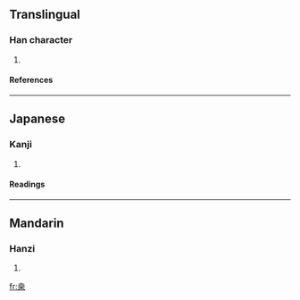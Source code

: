 {{see|桑}}

==Translingual==
===Han character===
{{Han char|rn=75|rad=木|as=06|sn=10|four=|canj=十廿木 (JTD)}}
# {{defn|Han|sort=木06}}
====References====
{{Han ref|kx=0526.040|dkj=14685|hdz=21176.120|uh=6852|ud=26706}}

----
==Japanese==
===Kanji===
{{ja-kanji|grade=|rs=木06}}
# {{defn|Japanese}} 
====Readings====
{{ja-readings|on=[[そう]] (sō)|kun=[[くわ]] (kuwa)}}

----
==Mandarin==
===Hanzi===
{{cmn-hanzi|pin=[[sāng]] ([[sang1]])|wg=sang<sup>1</sup>}}
# {{defn|Mandarin}}

[[fr:桒]]